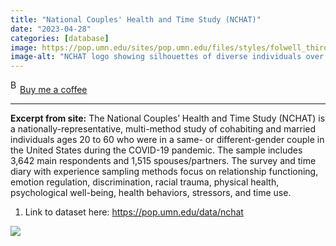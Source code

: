 ```yaml
---
title: "National Couples' Health and Time Study (NCHAT)"
date: "2023-04-28"
categories: [database]
image: https://pop.umn.edu/sites/pop.umn.edu/files/styles/folwell_third/public/2021-11/logo-nchat.jpg?itok=sEjmPlNp
image-alt: "NCHAT logo showing silhouettes of diverse individuals over a color gradient, with text reading 'NCHAT: Network for Community-Engaged Primary Data Collection"
---
```


<link href="https://fonts.googleapis.com/css?family=Cookie" rel="stylesheet"><a class="bmc-button" target="_blank" href="https://www.buymeacoffee.com/JoscelinRocha">![Buy me a coffee](https://cdn.buymeacoffee.com/buttons/bmc-new-btn-logo.svg){alt="Buy me a coffee" width="15" height="21"}Buy me a coffee</a>

------------------------------------------------------------------------

**Excerpt from site:** The National Couples' Health and Time Study (NCHAT) is a nationally-representative, multi-method study of cohabiting and married individuals ages 20 to 60 who were in a same- or different-gender couple in the United States during the COVID-19 pandemic. The sample includes 3,642 main respondents and 1,515 spouses/partners. The survey and time diary with experience sampling methods focus on relationship functioning, emotion regulation, discrimination, racial trauma, physical health, psychological well-being, health behaviors, stressors, and time use.

1.  Link to dataset here: <https://pop.umn.edu/data/nchat>

![](https://pop.umn.edu/sites/pop.umn.edu/files/styles/folwell_third/public/2021-11/logo-nchat.jpg?itok=sEjmPlNp)

